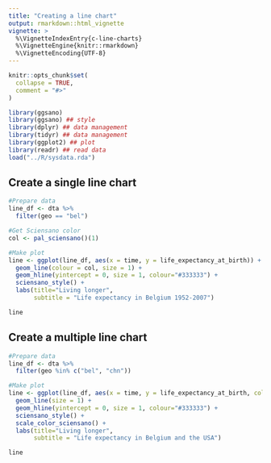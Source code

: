 ```yaml
---
title: "Creating a line chart"
output: rmarkdown::html_vignette
vignette: >
  %\VignetteIndexEntry{c-line-charts}
  %\VignetteEngine{knitr::rmarkdown}
  %\VignetteEncoding{UTF-8}
---
```


```r
knitr::opts_chunk$set(
  collapse = TRUE,
  comment = "#>"
)
```

```r
library(ggsano)
library(ggsano) ## style
library(dplyr) ## data management
library(tidyr) ## data management
library(ggplot2) ## plot
library(readr) ## read data
load("../R/sysdata.rda")
```

## Create a single line chart

```r
#Prepare data
line_df <- dta %>%
  filter(geo == "bel")

#Get Sciensano color
col <- pal_sciensano()(1)

#Make plot
line <- ggplot(line_df, aes(x = time, y = life_expectancy_at_birth)) +
  geom_line(colour = col, size = 1) +
  geom_hline(yintercept = 0, size = 1, colour="#333333") +
  sciensano_style() +
  labs(title="Living longer",
       subtitle = "Life expectancy in Belgium 1952-2007")
```

```r
line
```

## Create a multiple line chart

```r
#Prepare data
line_df <- dta %>%
  filter(geo %in% c("bel", "chn")) 

#Make plot
line <- ggplot(line_df, aes(x = time, y = life_expectancy_at_birth, color = geo)) +
  geom_line(size = 1) +
  geom_hline(yintercept = 0, size = 1, colour="#333333") +
  sciensano_style() +
  scale_color_sciensano() +
  labs(title="Living longer",
       subtitle = "Life expectancy in Belgium and the USA")
```

```r
line
```
